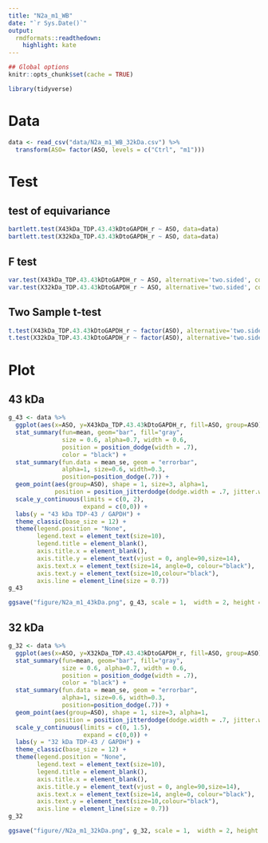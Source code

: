 ```yaml
---
title: "N2a_m1_WB"
date: "`r Sys.Date()`"
output:
  rmdformats::readthedown:
    highlight: kate
---
```


```r
## Global options
knitr::opts_chunk$set(cache = TRUE)
```

```r
library(tidyverse)
```

# Data
```r
data <- read_csv("data/N2a_m1_WB_32kDa.csv") %>% 
  transform(ASO= factor(ASO, levels = c("Ctrl", "m1")))
```


# Test
## test of equivariance
```r
bartlett.test(X43kDa_TDP.43.43kDtoGAPDH_r ~ ASO, data=data)
bartlett.test(X32kDa_TDP.43.43kDtoGAPDH_r ~ ASO, data=data)
```
## F test
```r
var.test(X43kDa_TDP.43.43kDtoGAPDH_r ~ ASO, alternative='two.sided', conf.level=0.95, data=data)
var.test(X32kDa_TDP.43.43kDtoGAPDH_r ~ ASO, alternative='two.sided', conf.level=0.95, data=data)

```
## Two Sample t-test
```r
t.test(X43kDa_TDP.43.43kDtoGAPDH_r ~ factor(ASO), alternative='two.sided',  conf.level=0.95, var.equal=TRUE, data=data)
t.test(X32kDa_TDP.43.43kDtoGAPDH_r ~ factor(ASO), alternative='two.sided',  conf.level=0.95, var.equal=TRUE, data=data)
```

# Plot
## 43 kDa
```r
g_43 <- data %>% 
  ggplot(aes(x=ASO, y=X43kDa_TDP.43.43kDtoGAPDH_r, fill=ASO, group=ASO)) +
  stat_summary(fun=mean, geom="bar", fill="gray", 
               size = 0.6, alpha=0.7, width = 0.6, 
               position = position_dodge(width = .7),
               color = "black") + 
  stat_summary(fun.data = mean_se, geom = "errorbar",
               alpha=1, size=0.6, width=0.3, 
               position=position_dodge(.7)) + 
  geom_point(aes(group=ASO), shape = 1, size=3, alpha=1, 
             position = position_jitterdodge(dodge.width = .7, jitter.width = 0.4)) +
  scale_y_continuous(limits = c(0, 2), 
                     expand = c(0,0)) +
  labs(y = "43 kDa TDP-43 / GAPDH") + 
  theme_classic(base_size = 12) +
  theme(legend.position = "None",
        legend.text = element_text(size=10),
        legend.title = element_blank(),
        axis.title.x = element_blank(),
        axis.title.y = element_text(vjust = 0, angle=90,size=14),
        axis.text.x = element_text(size=14, angle=0, colour="black"),
        axis.text.y = element_text(size=10,colour="black"),
        axis.line = element_line(size = 0.7))
g_43

ggsave("figure/N2a_m1_43kDa.png", g_43, scale = 1,  width = 2, height = 3, dpi = 500)
```

## 32 kDa
```r
g_32 <- data %>% 
  ggplot(aes(x=ASO, y=X32kDa_TDP.43.43kDtoGAPDH_r, fill=ASO, group=ASO)) +
  stat_summary(fun=mean, geom="bar", fill="gray", 
               size = 0.6, alpha=0.7, width = 0.6, 
               position = position_dodge(width = .7),
               color = "black") + 
  stat_summary(fun.data = mean_se, geom = "errorbar",
               alpha=1, size=0.6, width=0.3, 
               position=position_dodge(.7)) + 
  geom_point(aes(group=ASO), shape = 1, size=3, alpha=1, 
             position = position_jitterdodge(dodge.width = .7, jitter.width = 0.4)) +
  scale_y_continuous(limits = c(0, 1.5), 
                     expand = c(0,0)) +
  labs(y = "32 kDa TDP-43 / GAPDH") + 
  theme_classic(base_size = 12) +
  theme(legend.position = "None",
        legend.text = element_text(size=10),
        legend.title = element_blank(),
        axis.title.x = element_blank(),
        axis.title.y = element_text(vjust = 0, angle=90,size=14),
        axis.text.x = element_text(size=14, angle=0, colour="black"),
        axis.text.y = element_text(size=10,colour="black"),
        axis.line = element_line(size = 0.7))
g_32

ggsave("figure//N2a_m1_32kDa.png", g_32, scale = 1,  width = 2, height = 3, dpi = 500)
```